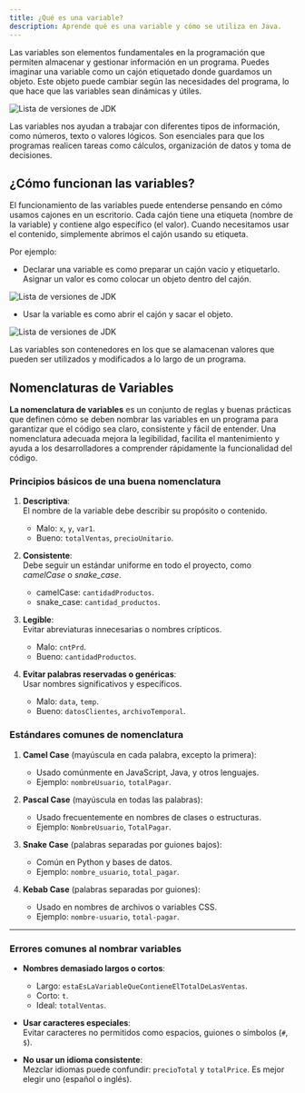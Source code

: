 ```yaml
---
title: ¿Qué es una variable?
description: Aprende qué es una variable y cómo se utiliza en Java.
---
```


Las variables son elementos fundamentales en la programación que permiten almacenar y gestionar información en un programa. Puedes imaginar una variable como un cajón etiquetado donde guardamos un objeto. Este objeto puede cambiar según las necesidades del programa, lo que hace que las variables sean dinámicas y útiles.

![Lista de versiones de JDK](../../../assets/section01/que-son-las-variables/2.png)

Las variables nos ayudan a trabajar con diferentes tipos de información, como números, texto o valores lógicos. Son esenciales para que los programas realicen tareas como cálculos, organización de datos y toma de decisiones.


## ¿Cómo funcionan las variables?

El funcionamiento de las variables puede entenderse pensando en cómo usamos cajones en un escritorio. Cada cajón tiene una etiqueta (nombre de la variable) y contiene algo específico (el valor). Cuando necesitamos usar el contenido, simplemente abrimos el cajón usando su etiqueta.

Por ejemplo:  
- Declarar una variable es como preparar un cajón vacío y etiquetarlo. Asignar un valor es como colocar un objeto dentro del cajón.

![Lista de versiones de JDK](../../../assets/section01/que-son-las-variables/3.png)

- Usar la variable es como abrir el cajón y sacar el objeto.

![Lista de versiones de JDK](../../../assets/section01/que-son-las-variables/4.png)

Las variables son contenedores en los que se alamacenan valores que pueden ser utilizados y modificados a lo largo de un programa. 

## Nomenclaturas de Variables

**La nomenclatura de variables** es un conjunto de reglas y buenas prácticas que definen cómo se deben nombrar las variables en un programa para garantizar que el código sea claro, consistente y fácil de entender. Una nomenclatura adecuada mejora la legibilidad, facilita el mantenimiento y ayuda a los desarrolladores a comprender rápidamente la funcionalidad del código.

### Principios básicos de una buena nomenclatura

1. **Descriptiva**:  
   El nombre de la variable debe describir su propósito o contenido.  
   - Malo: `x`, `y`, `var1`.  
   - Bueno: `totalVentas`, `precioUnitario`.

2. **Consistente**:  
   Debe seguir un estándar uniforme en todo el proyecto, como *camelCase* o *snake_case*.  
   - camelCase: `cantidadProductos`.  
   - snake_case: `cantidad_productos`.

3. **Legible**:  
   Evitar abreviaturas innecesarias o nombres crípticos.  
   - Malo: `cntPrd`.  
   - Bueno: `cantidadProductos`.

4. **Evitar palabras reservadas o genéricas**:  
   Usar nombres significativos y específicos.  
   - Malo: `data`, `temp`.  
   - Bueno: `datosClientes`, `archivoTemporal`.

### Estándares comunes de nomenclatura

1. **Camel Case** (mayúscula en cada palabra, excepto la primera):  
   - Usado comúnmente en JavaScript, Java, y otros lenguajes.  
   - Ejemplo: `nombreUsuario`, `totalPagar`.

2. **Pascal Case** (mayúscula en todas las palabras):  
   - Usado frecuentemente en nombres de clases o estructuras.  
   - Ejemplo: `NombreUsuario`, `TotalPagar`.

3. **Snake Case** (palabras separadas por guiones bajos):  
   - Común en Python y bases de datos.  
   - Ejemplo: `nombre_usuario`, `total_pagar`.

4. **Kebab Case** (palabras separadas por guiones):  
   - Usado en nombres de archivos o variables CSS.  
   - Ejemplo: `nombre-usuario`, `total-pagar`.

---

### Errores comunes al nombrar variables

- **Nombres demasiado largos o cortos**:  
  - Largo: `estaEsLaVariableQueContieneElTotalDeLasVentas`.  
  - Corto: `t`.  
  - Ideal: `totalVentas`.

- **Usar caracteres especiales**:  
  Evitar caracteres no permitidos como espacios, guiones o símbolos (`#`, `$`).  

- **No usar un idioma consistente**:  
  Mezclar idiomas puede confundir: `precioTotal` y `totalPrice`. Es mejor elegir uno (español o inglés).

